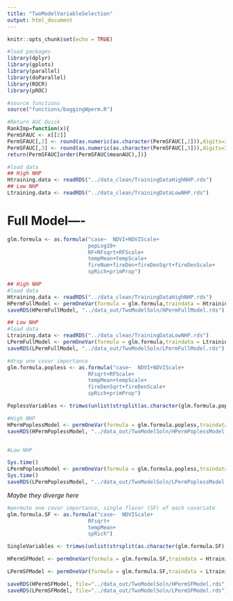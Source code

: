 ```yaml
---
title: "TwoModelVariableSelection"
output: html_document
---
```


```r
knitr::opts_chunk$set(echo = TRUE)
```

```r
#load packages
library(dplyr)
library(gplots)
library(parallel)
library(doParallel)
library(ROCR)
library(pROC)

#source functions
source("functions/baggingWperm.R")

#Return AUC Quick
RankImp=function(x){
PermSFAUC <- x[[2]]
PermSFAUC[,2] <- round(as.numeric(as.character(PermSFAUC[,2])),digits=3)
PermSFAUC[,3] <- round(as.numeric(as.character(PermSFAUC[,3])),digits=3)
return(PermSFAUC[order(PermSFAUC$meanAUC),])}

#load data
## High NHP
Htraining.data <- readRDS("../data_clean/TrainingDataHighNHP.rds")
## Low NHP
Ltraining.data <- readRDS("../data_clean/TrainingDataLowNHP.rds")
```

# Full Model----

```r
glm.formula <- as.formula("case~  NDVI+NDVIScale+
                          popLog10+
                          RF+RFsqrt+RFScale+
                          tempMean+tempScale+
                          fireNum+fireDen+fireDenSqrt+fireDenScale+
                          spRich+primProp") 

## High NHP
#load data
Htraining.data <- readRDS("../data_clean/TrainingDataHighNHP.rds")
HPermFullModel <- permOneVar(formula = glm.formula,traindata = Htraining.data, cores = 10, no.iterations = 500, perm = 10, viz = FALSE)
saveRDS(HPermFullModel, "../data_out/TwoModelSoln/HPermFullModel.rds")

## Low NHP
#load data
Ltraining.data <- readRDS("../data_clean/TrainingDataLowNHP.rds")
LPermFullModel <- permOneVar(formula = glm.formula,traindata = Ltraining.data, cores = 10, no.iterations = 500, perm = 10, viz = FALSE)
saveRDS(LPermFullModel, "../data_out/TwoModelSoln/LPermFullModel.rds")
```

```r
#drop one covar importance
glm.formula.popless <- as.formula("case~  NDVI+NDVIScale+ 
                          RFsqrt+RFScale+
                          tempMean+tempScale+
                          fireDenSqrt+fireDenScale+
                          spRich+primProp") 

PoplessVariables <- trimws(unlist(strsplit(as.character(glm.formula.popless)[3], "+", fixed = T)), which = "both")

#High NHP
HPermPoplessModel <- permOneVar(formula = glm.formula.popless,traindata = Htraining.data, cores=10, no.iterations = 500, perm = 10, title="High" ) 
saveRDS(HPermPoplessModel, "../data_out/TwoModelSoln/HPermPoplessModel.rds")


#Low NHP

Sys.time()
LPermPoplessModel <- permOneVar(formula = glm.formula.popless,traindata = Ltraining.data, cores=10, no.iterations = 500, perm = 10 , title="Low")
Sys.time()
saveRDS(LPermPoplessModel, "../data_out/TwoModelSoln/LPermPoplessModel.rds")


```

*Maybe they diverge here*

```r
#permute one covar importance, single flavor (SF) of each covariate
glm.formula.SF <- as.formula("case~  NDVIScale+ 
                          RFsqrt+
                          tempMean+
                          spRich") 

SingleVariables <- trimws(unlist(strsplit(as.character(glm.formula.SF)[3], "+", fixed = T)), which = "both")

HPermSFModel <- permOneVar(formula = glm.formula.SF,traindata = Htraining.data, cores=10, no.iterations = 500, perm = 10, title="High" ) 

LPermSFModel <- permOneVar(formula = glm.formula.SF,traindata = Ltraining.data, cores=10, no.iterations = 500, perm = 10 , title="Low") 

saveRDS(HPermSFModel, file="../data_out/TwoModelSoln/HPermSFModel.rds")
saveRDS(LPermSFModel, file="../data_out/TwoModelSoln/LPermSFModel.rds")

```